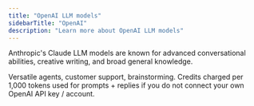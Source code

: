 ```yaml
---
title: "OpenAI LLM models"
sidebarTitle: "OpenAI"
description: "Learn more about OpenAI LLM models"
---
```


Anthropic's Claude LLM models are known for advanced conversational abilities, creative writing, and broad general knowledge.

<AccordionGroup>
  <Accordion title="What are they good for?">
    Versatile agents, customer support, brainstorming.
  </Accordion>
  <Accordion title="How much do they cost?">
    Credits charged per 1,000 tokens used for prompts + replies if you do not connect your own OpenAI API key / account.
  </Accordion>
</AccordionGroup>